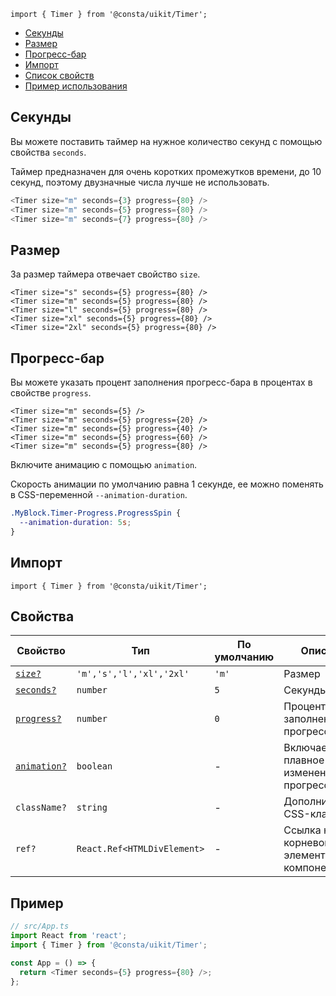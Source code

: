 
```tsx
import { Timer } from '@consta/uikit/Timer';
```

<MdxMenu>

- [Секунды](#секунды)
- [Размер](#размер)
- [Прогресс-бар](#прогресс-бар)
- [Импорт](#импорт)
- [Список свойств](#свойства)
- [Пример использования](#пример)

</MdxMenu>

## Секунды

Вы можете поставить таймер на нужное количество секунд с помощью свойства `seconds`.

Таймер предназначен для очень коротких промежутков времени, до 10 секунд, поэтому
двузначные числа лучше не использовать.

```ts
<Timer size="m" seconds={3} progress={80} />
<Timer size="m" seconds={5} progress={80} />
<Timer size="m" seconds={7} progress={80} />
```

<TimerExampleSeconds />

## Размер

За размер таймера отвечает свойство `size`.

```tsx
<Timer size="s" seconds={5} progress={80} />
<Timer size="m" seconds={5} progress={80} />
<Timer size="l" seconds={5} progress={80} />
<Timer size="xl" seconds={5} progress={80} />
<Timer size="2xl" seconds={5} progress={80} />
```

<TimerExampleSize />

## Прогресс-бар

Вы можете указать процент заполнения прогресс-бара в процентах в свойстве `progress`.

```tsx
<Timer size="m" seconds={5} />
<Timer size="m" seconds={5} progress={20} />
<Timer size="m" seconds={5} progress={40} />
<Timer size="m" seconds={5} progress={60} />
<Timer size="m" seconds={5} progress={80} />
```

<TimerExampleProgress />

Включите анимацию с помощью `animation`.

Скорость анимации по умолчанию равна 1 секунде, ее можно поменять в CSS-переменной `--animation-duration`.

```css
.MyBlock.Timer-Progress.ProgressSpin {
  --animation-duration: 5s;
}
```

## Импорт

```tsx
import { Timer } from '@consta/uikit/Timer';
```

## Свойства

| Свойство                     | Тип                         | По умолчанию | Описание                                        |
| ---------------------------- | --------------------------- | ------------ | ----------------------------------------------- |
| [`size?`](#размер)           | `'m','s','l','xl','2xl'`    | `'m'`        | Размер                                          |
| [`seconds?`](#секунды)       | `number`                    | `5`          | Секунды                                         |
| [`progress?`](#прогрессбар)  | `number`                    | `0`          | Процент заполнения прогресс-бара                |
| [`animation?`](#прогрессбар) | `boolean`                   | -            | Включает плавное изменение прогресс-бара        |
| `className?`                 | `string`                    | -            | Дополнительный CSS-класс                        |
| `ref?`                       | `React.Ref<HTMLDivElement>` | -            | Ссылка на корневой DOM-элемент этого компонента |

## Пример

```ts
// src/App.ts
import React from 'react';
import { Timer } from '@consta/uikit/Timer';

const App = () => {
  return <Timer seconds={5} progress={80} />;
};
```
